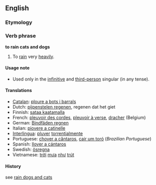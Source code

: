==English==
===Etymology===
<!-- this is not an etymology: From [[rain dogs and cats]]. -->

===Verb phrase===
'''to rain cats and dogs'''

#To [[rain]] very [[heavily]].

====Usage note====
*Used only in the [[infinitive]] and [[third-person]] singular (in any tense).

====Translations====
*[[Catalan]]: [[ploure a bots i barrals]]
*Dutch: [[pijpenstelen regenen]], regenen dat het giet
*Finnish: [[sataa kaatamalla]]
*French: [[pleuvoir des corde]]s, [[pleuvoir à verse]], [[dracher]] (Belgium) 
*German: [[Bindfäden regnen]]
*Italian: [[piovere a catinelle]]
*[[Interlingua]]: [[pluver]] [[torrential]]mente
*Portuguese: [[chover a cântaros]], [[cair um toró]] (''Brazilian Portuguese'')
*Spanish: [[llover a cántaros]]
*Swedish: [[ösregna]]
*Vietnamese: [[trời]] [[mưa]] [[như]] [[trút]]

====History====
see [[rain dogs and cats]]